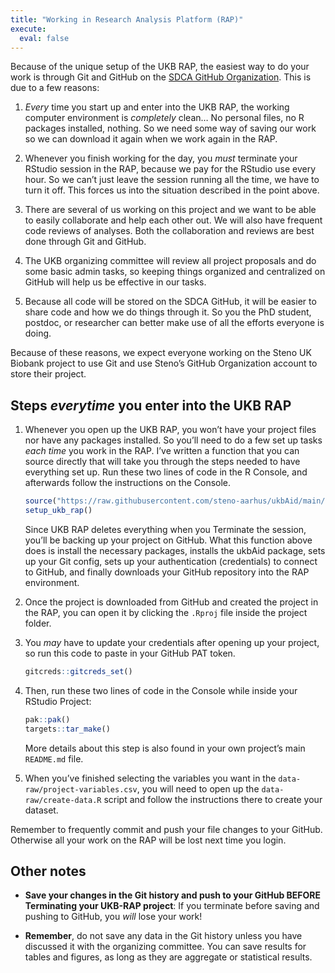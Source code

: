 ```yaml
---
title: "Working in Research Analysis Platform (RAP)"
execute: 
  eval: false
---
```


Because of the unique setup of the UKB RAP, the easiest way to do your
work is through Git and GitHub on the [SDCA GitHub
Organization](https://github.com/steno-aarhus/). This is due to a few
reasons:

1.  *Every* time you start up and enter into the UKB RAP, the working
    computer environment is *completely* clean... No personal files, no
    R packages installed, nothing. So we need some way of saving our
    work so we can download it again when we work again in the RAP.

2.  Whenever you finish working for the day, you *must* terminate your
    RStudio session in the RAP, because we pay for the RStudio use every
    hour. So we can't just leave the session running all the time, we
    have to turn it off. This forces us into the situation described in
    the point above.

3.  There are several of us working on this project and we want to be
    able to easily collaborate and help each other out. We will also
    have frequent code reviews of analyses. Both the collaboration and
    reviews are best done through Git and GitHub.

4.  The UKB organizing committee will review all project proposals and
    do some basic admin tasks, so keeping things organized and
    centralized on GitHub will help us be effective in our tasks.

5.  Because all code will be stored on the SDCA GitHub, it will be
    easier to share code and how we do things through it. So you the PhD
    student, postdoc, or researcher can better make use of all the
    efforts everyone is doing.

Because of these reasons, we expect everyone working on the Steno UK
Biobank project to use Git and use Steno's GitHub Organization account
to store their project.

## Steps *everytime* you enter into the UKB RAP

1.  Whenever you open up the UKB RAP, you won't have your project files
    nor have any packages installed. So you'll need to do a few set up
    tasks *each time* you work in the RAP. I've written a function that
    you can source directly that will take you through the steps needed
    to have everything set up. Run these two lines of code in the R
    Console, and afterwards follow the instructions on the Console.

    ```r
    source("https://raw.githubusercontent.com/steno-aarhus/ukbAid/main/R/setup-ukb-rap.R")
    setup_ukb_rap()
    ```

    ::: callout-note
    Since UKB RAP deletes everything when you Terminate the session,
    you'll be backing up your project on GitHub. What this function
    above does is install the necessary packages, installs the ukbAid
    package, sets up your Git config, sets up your authentication
    (credentials) to connect to GitHub, and finally downloads your
    GitHub repository into the RAP environment.
    :::

2.  Once the project is downloaded from GitHub and created the project
    in the RAP, you can open it by clicking the `.Rproj` file inside the
    project folder.

3.  You *may* have to update your credentials after opening up your
    project, so run this code to paste in your GitHub PAT token.

    ```r
    gitcreds::gitcreds_set()
    ```

4.  Then, run these two lines of code in the Console while inside your
    RStudio Project:

    ```r
    pak::pak()
    targets::tar_make()
    ```

    More details about this step is also found in your own project's
    main `README.md` file.

5.  When you've finished selecting the variables you want in the
    `data-raw/project-variables.csv`, you will need to open up the
    `data-raw/create-data.R` script and follow the instructions there to
    create your dataset.

Remember to frequently commit and push your file changes to your GitHub.
Otherwise all your work on the RAP will be lost next time you login.

## Other notes

-   **Save your changes in the Git history and push to your GitHub
    BEFORE Terminating your UKB-RAP project**: If you terminate before
    saving and pushing to GitHub, you *will* lose your work!

-   **Remember**, do not save any data in the Git history unless you
    have discussed it with the organizing committee. You can save
    results for tables and figures, as long as they are aggregate or
    statistical results.
